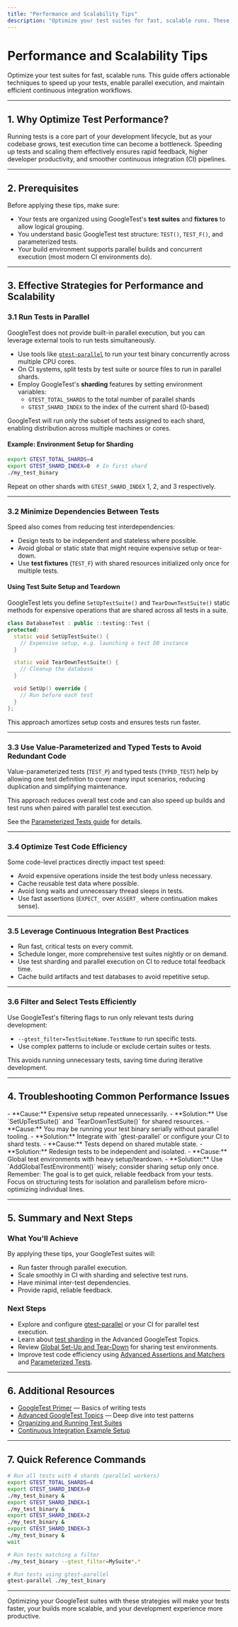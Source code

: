 ```yaml
---
title: "Performance and Scalability Tips"
description: "Optimize your test suites for fast, scalable runs. These actionable tips cover running tests in parallel, structuring for minimal dependencies, and using continuous integration practices to keep your builds and tests efficient."
---
```


# Performance and Scalability Tips

Optimize your test suites for fast, scalable runs. This guide offers actionable techniques to speed up your tests, enable parallel execution, and maintain efficient continuous integration workflows.

---

## 1. Why Optimize Test Performance?

Running tests is a core part of your development lifecycle, but as your codebase grows, test execution time can become a bottleneck. Speeding up tests and scaling them effectively ensures rapid feedback, higher developer productivity, and smoother continuous integration (CI) pipelines.

---

## 2. Prerequisites

Before applying these tips, make sure:

- Your tests are organized using GoogleTest's **test suites** and **fixtures** to allow logical grouping.
- You understand basic GoogleTest test structure: `TEST()`, `TEST_F()`, and parameterized tests.
- Your build environment supports parallel builds and concurrent execution (most modern CI environments do).

---

## 3. Effective Strategies for Performance and Scalability

### 3.1 Run Tests in Parallel

GoogleTest does not provide built-in parallel execution, but you can leverage external tools to run tests simultaneously.

- Use tools like [`gtest-parallel`](https://github.com/google/gtest-parallel) to run your test binary concurrently across multiple CPU cores.
- On CI systems, split tests by test suite or source files to run in parallel shards.
- Employ GoogleTest's **sharding** features by setting environment variables:
  - `GTEST_TOTAL_SHARDS` to the total number of parallel shards
  - `GTEST_SHARD_INDEX` to the index of the current shard (0-based)

GoogleTest will run only the subset of tests assigned to each shard, enabling distribution across multiple machines or cores.

#### Example: Environment Setup for Sharding

```bash
export GTEST_TOTAL_SHARDS=4
export GTEST_SHARD_INDEX=0  # In first shard
./my_test_binary
```

Repeat on other shards with `GTEST_SHARD_INDEX` 1, 2, and 3 respectively.

---

### 3.2 Minimize Dependencies Between Tests

Speed also comes from reducing test interdependencies:

- Design tests to be independent and stateless where possible.
- Avoid global or static state that might require expensive setup or tear-down.
- Use **test fixtures** (`TEST_F`) with shared resources initialized only once for multiple tests.

#### Using Test Suite Setup and Teardown

GoogleTest lets you define `SetUpTestSuite()` and `TearDownTestSuite()` static methods for expensive operations that are shared across all tests in a suite.

```cpp
class DatabaseTest : public ::testing::Test {
protected:
  static void SetUpTestSuite() {
    // Expensive setup, e.g. launching a test DB instance
  }

  static void TearDownTestSuite() {
    // Cleanup the database
  }

  void SetUp() override {
    // Run before each test
  }
};
```

This approach amortizes setup costs and ensures tests run faster.

---

### 3.3 Use Value-Parameterized and Typed Tests to Avoid Redundant Code

Value-parameterized tests (`TEST_P`) and typed tests (`TYPED_TEST`) help by allowing one test definition to cover many input scenarios, reducing duplication and simplifying maintenance.

This approach reduces overall test code and can also speed up builds and test runs when paired with parallel test execution.

See the [Parameterized Tests guide](../advanced.md#value-parameterized-tests) for details.

---

### 3.4 Optimize Test Code Efficiency

Some code-level practices directly impact test speed:

- Avoid expensive operations inside the test body unless necessary.
- Cache reusable test data where possible.
- Avoid long waits and unnecessary thread sleeps in tests.
- Use fast assertions (`EXPECT_` over `ASSERT_` where continuation makes sense).

---

### 3.5 Leverage Continuous Integration Best Practices

- Run fast, critical tests on every commit.
- Schedule longer, more comprehensive test suites nightly or on demand.
- Use test sharding and parallel execution on CI to reduce total feedback time.
- Cache build artifacts and test databases to avoid repetitive setup.

---

### 3.6 Filter and Select Tests Efficiently

Use GoogleTest's filtering flags to run only relevant tests during development:

- `--gtest_filter=TestSuiteName.TestName` to run specific tests.
- Use complex patterns to include or exclude certain suites or tests.

This avoids running unnecessary tests, saving time during iterative development.

---

## 4. Troubleshooting Common Performance Issues

<AccordionGroup title="Common Performance Issues and Solutions">
<Accordion title="Tests Taking Too Long to Run">
- **Cause:** Expensive setup repeated unnecessarily.
- **Solution:** Use `SetUpTestSuite()` and `TearDownTestSuite()` for shared resources.
</Accordion>
<Accordion title="Tests Not Running in Parallel">
- **Cause:** You may be running your test binary serially without parallel tooling.
- **Solution:** Integrate with `gtest-parallel` or configure your CI to shard tests.
</Accordion>
<Accordion title="Flaky Tests When Running in Parallel">
- **Cause:** Tests depend on shared mutable state.
- **Solution:** Redesign tests to be independent and isolated.
</Accordion>
<Accordion title="Slow Startup or Teardown of Test Environments">
- **Cause:** Global test environments with heavy setup/teardown.
- **Solution:** Use `AddGlobalTestEnvironment()` wisely; consider sharing setup only once.
</Accordion>
</AccordionGroup>

<Tip>
Remember: The goal is to get quick, reliable feedback from your tests. Focus on structuring tests for isolation and parallelism before micro-optimizing individual lines.
</Tip>

---

## 5. Summary and Next Steps

### What You'll Achieve

By applying these tips, your GoogleTest suites will:

- Run faster through parallel execution.
- Scale smoothly in CI with sharding and selective test runs.
- Have minimal inter-test dependencies.
- Provide rapid, reliable feedback.

### Next Steps

- Explore and configure [gtest-parallel](https://github.com/google/gtest-parallel) or your CI for parallel test execution.
- Learn about [test sharding](../advanced.md#running-a-subset-of-the-tests) in the Advanced GoogleTest Topics.
- Review [Global Set-Up and Tear-Down](../advanced.md#global-set-up-and-tear-down) for sharing test environments.
- Improve test code efficiency using [Advanced Assertions and Matchers](../guides/core-testing-workflows/advanced-assertions-and-matchers.md) and [Parameterized Tests](../guides/advanced-testing-patterns/parameterized-tests.md).

---

## 6. Additional Resources

- [GoogleTest Primer](../primer.md) — Basics of writing tests
- [Advanced GoogleTest Topics](../advanced.md) — Deep dive into test patterns
- [Organizing and Running Test Suites](../guides/core-testing-workflows/organizing-and-running-tests.md)
- [Continuous Integration Example Setup](https://github.com/google/googletest/tree/main/examples)

---

## 7. Quick Reference Commands

```bash
# Run all tests with 4 shards (parallel workers)
export GTEST_TOTAL_SHARDS=4
export GTEST_SHARD_INDEX=0
./my_test_binary &
export GTEST_SHARD_INDEX=1
./my_test_binary &
export GTEST_SHARD_INDEX=2
./my_test_binary &
export GTEST_SHARD_INDEX=3
./my_test_binary &
wait

# Run tests matching a filter
./my_test_binary --gtest_filter=MySuite*.*

# Run tests using gtest-parallel
gtest-parallel ./my_test_binary
```

---

Optimizing your GoogleTest suites with these strategies will make your tests faster, your builds more scalable, and your development experience more productive.
